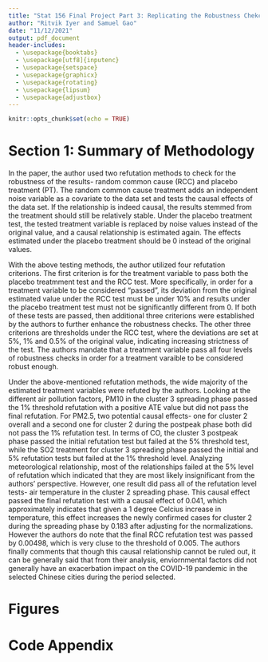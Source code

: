 ```yaml
---
title: "Stat 156 Final Project Part 3: Replicating the Robustness Chekcs"
author: "Ritvik Iyer and Samuel Gao"
date: "11/12/2021"
output: pdf_document
header-includes:
  - \usepackage{booktabs}
  - \usepackage[utf8]{inputenc}
  - \usepackage{setspace}
  - \usepackage{graphicx}
  - \usepackage{rotating}
  - \usepackage{lipsum}
  - \usepackage{adjustbox}
---
```


```r
knitr::opts_chunk$set(echo = TRUE)
```

# Section 1: Summary of Methodology   

In the paper, the author used two refutation methods to check for the robustness of the results- random common cause (RCC) and placebo treatment (PT). The random common cause treatment adds an independent noise variable as a covariate to the data set and tests the causal effects of the data set. If the relationship is indeed causal, the results stemmed from the treatment should still be relatively stable. Under the placebo treatment test, the tested treatment variable is replaced by noise values instead of the original value, and a causal relationship is estimated again. The effects estimated under the placebo treatment should be 0 instead of the original values.

With the above testing methods, the author utilized four refutation criterions. The first criterion is for the treatment variable to pass both the placebo treatmment test and the RCC test. More specifically, in order for a treatment variable to be considered "passed", its deviation from the original estimated value under the RCC test must be under 10% and results under the placebo treatment test must not be significantly different from 0. If both of these tests are passed, then additional three criterions were established by the authors to further enhance the robustness checks. The other three criterions are thresholds under the RCC test, where the deviations are set at 5%, 1% and 0.5% of the original value, indicating increasing strictness of the test. The authors mandate that a treatment variable pass all four levels of robustness checks in order for a treatment varaible to be considered robust enough.

Under the above-mentioned refutation methods, the wide majority of the estimated treatment variables were refuted by the authors. Looking at the different air pollution factors, PM10 in the cluster 3 spreading phase passed the 1% threshold refutation with a positive ATE value but did not pass the final refutation. For PM2.5, two potential causal effects- one for cluster 2 overall and a second one for cluster 2 during the postpeak phase both did not pass the 1% refutation test. In terms of CO, the cluster 3 postpeak phase passed the initial refutation test but failed at the 5% threshold test, while the SO2 treatment for cluster 3 spreading phase passed the initial and 5% refutation tests but failed at the 1% threshold level. Analyzing meteorological relationship, most of the relationships failed at the 5% level of refutation which indicated that they are most likely insignificant from the authors' perspective. However, one result did pass all of the refutation level tests- air temperature in the cluster 2 spreading phase. This causal effect passed the final refutation test with a causal effect of 0.041, which approximately indicates that given a 1 degree Celcius increase in temperature, this effect increases the newly confirmed cases for cluster 2 during the spreading phase by 0.183 after adjusting for the normalizations. However the authors do note that the final RCC refutation test was passed by 0.00498, which is very cluse to the threshold of 0.005. The authors finally comments that though this causal relationship cannot be ruled out, it can be generally said that from their analysis, enviornmental factors did not generally have an exacerbation impact on the COVID-19  pandemic in the selected Chinese cities during the period selected. 



\newpage 
# Figures 

\newpage

\begin{table}[ht]
\centering
 \resizebox{0.62\textwidth}{!}{%
\small
\begin{tabular}{rllllllll}
  \hline
 & City\_Cluster\&Pandemic\_Phase & Feature & 0.1\_Level & 0.05\_Level & 0.01\_Level & 0.005\_Level & Final \\ 
  \hline
1 & Cluster 1 Overall & PRES & P & P & F & F &  &  \\ 
  2 &  & TEMP & P & P & P & P & P &  \\ 
  3 &  & HUM & P & P & F & F &  &  \\ 
  4 &  & WSPD & P & P & F & F &  &  \\ 
  5 &  & NO2 & P & P & P & P & P &  \\ 
  6 &  & O3 & P & P & P & P & P &  \\ 
  7 &  & PM2.5 & P & P & P & F &  &  \\ 
  8 &  & PM10 & P & P & P & P & P &  \\ 
  9 &  & SO2 & P & P & P & P & P &  \\ 
  10 &  & CO & P & P & F & F &  &  \\ 
  11 & Cluster 1 Spreading & PRES & P & F & F & F &  &  \\ 
  12 &  & TEMP & F & F & F & F &  &  \\ 
  13 &  & HUM & P & P & F & F &  &  \\ 
  14 &  & WSPD & P & P & P & F &  &  \\ 
  15 &  & NO2 & P & P & P & F &  &  \\ 
  16 &  & O3 & P & P & F & F &  &  \\ 
  17 &  & PM2.5 & P & P & F & F &  &  \\ 
  18 &  & PM10 & P & P & F & F &  &  \\ 
  19 &  & SO2 & P & P & P & P & P &  \\ 
  20 &  & CO & P & F & F & F &  &  \\ 
  21 & Cluster 1 Postpeak & PRES & P & P & P & P & P &  \\ 
  22 &  & TEMP & P & P & P & P & P &  \\ 
  23 &  & HUM & P & P & P & F &  &  \\ 
  24 &  & WSPD & P & P & P & P & P &  \\ 
  25 &  & NO2 & P & P & P & F &  &  \\ 
  26 &  & O3 & P & P & F & F &  &  \\ 
  27 &  & PM2.5 & F & F & F & F &  &  \\ 
  28 &  & PM10 & F & F & F & F &  &  \\ 
  29 &  & SO2 & P & P & F & F &  &  \\ 
  30 &  & CO & P & P & F & F &  &  \\ 
  31 & Cluster 2 Overall & PRES & P & P & P & P & P &  \\ 
  32 &  & TEMP & P & P & P & P & P &  \\ 
  33 &  & HUM & P & P & F & F &  &  \\ 
  34 &  & WSPD & P & P & P & P & P &  \\ 
  35 &  & NO2 & P & P & P & P & P &  \\ 
  36 &  & O3 & P & P & F & F &  &  \\ 
  37 &  & PM2.5 & P & P & P & P & P &  \\ 
  38 &  & PM10 & P & P & P & P & P &  \\ 
  39 &  & SO2 & P & P & P & F &  &  \\ 
  40 &  & CO & P & P & F & F &  &  \\ 
  41 & Cluster 2 Spreading & PRES & P & P & F & F &  &  \\ 
  42 &  & TEMP & P & P & F & F &  &  \\ 
  43 &  & HUM & P & P & F & F &  &  \\ 
  44 &  & WSPD & P & P & P & P & P &  \\ 
  45 &  & NO2 & P & P & P & P & P &  \\ 
  46 &  & O3 & P & P & P & F &  &  \\ 
  47 &  & PM2.5 & P & P & P & P & P &  \\ 
  48 &  & PM10 & P & P & P & P & P &  \\ 
  49 &  & SO2 & P & P & P & P & P &  \\ 
  50 &  & CO & P & P & F & F &  &  \\ 
  51 & Cluster 2 Postpeak & PRES & P & P & P & P & P &  \\ 
  52 &  & TEMP & P & P & P & P & P &  \\ 
  53 &  & HUM & P & P & P & P & P &  \\ 
  54 &  & WSPD & P & P & P & P & P &  \\ 
  55 &  & NO2 & P & P & P & F &  &  \\ 
  56 &  & O3 & P & P & P & F &  &  \\ 
  57 &  & PM2.5 & P & P & P & P & P &  \\ 
  58 &  & PM10 & P & P & P & P & P &  \\ 
  59 &  & SO2 & P & P & P & P & P &  \\ 
  60 &  & CO & P & P & P & P & P &  \\ 
  61 & Cluster 3 Overall & PRES & P & P & P & P & P &  \\ 
  62 &  & TEMP & P & P & P & P & P &  \\ 
  63 &  & HUM & P & P & P & P & P &  \\ 
  64 &  & WSPD & P & P & P & P & P &  \\ 
  65 &  & NO2 & P & P & P & P & P &  \\ 
  66 &  & O3 & P & P & P & P & P &  \\ 
  67 &  & PM2.5 & P & P & P & P & P &  \\ 
  68 &  & PM10 & P & P & P & P & P &  \\ 
  69 &  & SO2 & P & P & P & F &  &  \\ 
  70 &  & CO & P & P & P & P & P &  \\ 
  71 & Cluster 3 Spreading & PRES & P & P & P & P & P &  \\ 
  72 &  & TEMP & P & P & P & P & P &  \\ 
  73 &  & HUM & P & P & P & P & P &  \\ 
  74 &  & WSPD & P & P & P & P & P &  \\ 
  75 &  & NO2 & P & P & P & F &  &  \\ 
  76 &  & O3 & P & P & P & F &  &  \\ 
  77 &  & PM2.5 & P & P & P & P & P &  \\ 
  78 &  & PM10 & P & P & P & P & P &  \\ 
  79 &  & SO2 & P & P & F & F &  &  \\ 
  80 &  & CO & P & P & P & F &  &  \\ 
  81 & Cluster 3 Postpeak & PRES & P & P & F & F &  &  \\ 
  82 &  & TEMP & P & F & F & F &  &  \\ 
  83 &  & HUM & P & F & F & F &  &  \\ 
  84 &  & WSPD & P & P & F & F &  &  \\ 
  85 &  & NO2 & P & F & F & F &  &  \\ 
  86 &  & O3 & F & F & F & F &  &  \\ 
  87 &  & PM2.5 & P & P & P & P & P &  \\ 
  88 &  & PM10 & P & P & P & F &  &  \\ 
  89 &  & SO2 & P & P & F & F &  &  \\ 
  90 &  & CO & P & P & P & P & P &  \\ 
   \hline
\end{tabular}%
}
   \caption{ATE and Random Common Cause Refutation Tests-Note: The first column represents the city clusters and their respective pandemic phases, while the second column represents the various features. The third through sixth column represents the refutation at the various levels, while the last column represents whether the given treatment has passed all the varying levels of refutation tests.}
\end{table}




\newpage 
\begin{thebibliography}{9}

\end{thebibliography}

\newpage 

# Code Appendix 

